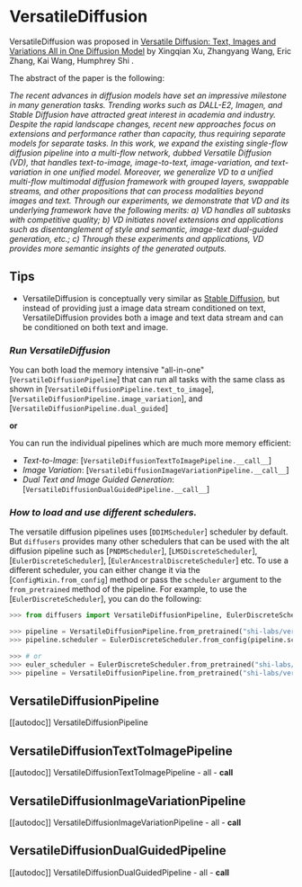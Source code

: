 <!--Copyright 2023 The HuggingFace Team. All rights reserved.

Licensed under the Apache License, Version 2.0 (the "License"); you may not use this file except in compliance with
the License. You may obtain a copy of the License at

http://www.apache.org/licenses/LICENSE-2.0

Unless required by applicable law or agreed to in writing, software distributed under the License is distributed on
an "AS IS" BASIS, WITHOUT WARRANTIES OR CONDITIONS OF ANY KIND, either express or implied. See the License for the
specific language governing permissions and limitations under the License.
-->

# VersatileDiffusion

VersatileDiffusion was proposed in [Versatile Diffusion: Text, Images and Variations All in One Diffusion Model](https://arxiv.org/abs/2211.08332) by Xingqian Xu, Zhangyang Wang, Eric Zhang, Kai Wang, Humphrey Shi .

The abstract of the paper is the following:

*The recent advances in diffusion models have set an impressive milestone in many generation tasks. Trending works such as DALL-E2, Imagen, and Stable Diffusion have attracted great interest in academia and industry. Despite the rapid landscape changes, recent new approaches focus on extensions and performance rather than capacity, thus requiring separate models for separate tasks. In this work, we expand the existing single-flow diffusion pipeline into a multi-flow network, dubbed Versatile Diffusion (VD), that handles text-to-image, image-to-text, image-variation, and text-variation in one unified model. Moreover, we generalize VD to a unified multi-flow multimodal diffusion framework with grouped layers, swappable streams, and other propositions that can process modalities beyond images and text. Through our experiments, we demonstrate that VD and its underlying framework have the following merits: a) VD handles all subtasks with competitive quality; b) VD initiates novel extensions and applications such as disentanglement of style and semantic, image-text dual-guided generation, etc.; c) Through these experiments and applications, VD provides more semantic insights of the generated outputs.*

## Tips

- VersatileDiffusion is conceptually very similar as [Stable Diffusion](./stable_diffusion/overview),  but instead of providing just a image data stream conditioned on text, VersatileDiffusion provides both a image and text data stream and can be conditioned on both text and image.

### *Run VersatileDiffusion*

You can both load the memory intensive "all-in-one" [`VersatileDiffusionPipeline`] that can run all tasks 
with the same class as shown in [`VersatileDiffusionPipeline.text_to_image`], [`VersatileDiffusionPipeline.image_variation`], and [`VersatileDiffusionPipeline.dual_guided`]

**or**

You can run the individual pipelines which are much more memory efficient:

- *Text-to-Image*: [`VersatileDiffusionTextToImagePipeline.__call__`]
- *Image Variation*: [`VersatileDiffusionImageVariationPipeline.__call__`]
- *Dual Text and Image Guided Generation*: [`VersatileDiffusionDualGuidedPipeline.__call__`]

### *How to load and use different schedulers.*

The versatile diffusion pipelines uses [`DDIMScheduler`] scheduler by default. But `diffusers` provides many other schedulers that can be used with the alt diffusion pipeline such as [`PNDMScheduler`], [`LMSDiscreteScheduler`], [`EulerDiscreteScheduler`], [`EulerAncestralDiscreteScheduler`] etc.
To use a different scheduler, you can either change it via the [`ConfigMixin.from_config`] method or pass the `scheduler` argument to the `from_pretrained` method of the pipeline. For example, to use the [`EulerDiscreteScheduler`], you can do the following:

```python
>>> from diffusers import VersatileDiffusionPipeline, EulerDiscreteScheduler

>>> pipeline = VersatileDiffusionPipeline.from_pretrained("shi-labs/versatile-diffusion")
>>> pipeline.scheduler = EulerDiscreteScheduler.from_config(pipeline.scheduler.config)

>>> # or
>>> euler_scheduler = EulerDiscreteScheduler.from_pretrained("shi-labs/versatile-diffusion", subfolder="scheduler")
>>> pipeline = VersatileDiffusionPipeline.from_pretrained("shi-labs/versatile-diffusion", scheduler=euler_scheduler)
```

## VersatileDiffusionPipeline
[[autodoc]] VersatileDiffusionPipeline

## VersatileDiffusionTextToImagePipeline
[[autodoc]] VersatileDiffusionTextToImagePipeline
	- all
	- __call__

## VersatileDiffusionImageVariationPipeline
[[autodoc]] VersatileDiffusionImageVariationPipeline
	- all
	- __call__

## VersatileDiffusionDualGuidedPipeline
[[autodoc]] VersatileDiffusionDualGuidedPipeline
	- all
	- __call__
